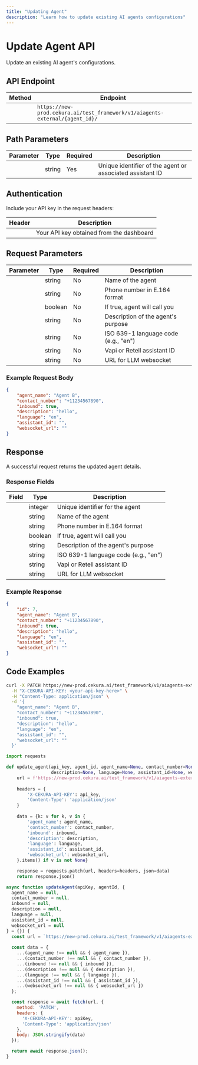 ```yaml
---
title: "Updating Agent"
description: "Learn how to update existing AI agents configurations"
---
```


# Update Agent API

Update an existing AI agent's configurations.

## API Endpoint

| Method | Endpoint                                                                   |
| ------ | -------------------------------------------------------------------------- |
|        | `https://new-prod.cekura.ai/test_framework/v1/aiagents-external/{agent_id}/` |

## Path Parameters

| Parameter | Type   | Required | Description                                               |
| --------- | ------ | -------- | --------------------------------------------------------- |
|           | string | Yes      | Unique identifier of the agent or associated assistant ID |

## Authentication

Include your API key in the request headers:

| Header           | Description                              |
| ---------------- | ---------------------------------------- |
|                  | Your API key obtained from the dashboard |

## Request Parameters

| Parameter      | Type    | Required | Description                          |
| -------------- | ------- | -------- | ------------------------------------ |
|                | string  | No       | Name of the agent                    |
|                | string  | No       | Phone number in E.164 format         |
|                | boolean | No       | If true, agent will call you         |
|                | string  | No       | Description of the agent's purpose   |
|                | string  | No       | ISO 639-1 language code (e.g., "en") |
|                | string  | No       | Vapi or Retell assistant ID          |
|                | string  | No       | URL for LLM websocket                |

### Example Request Body

```json
{
    "agent_name": "Agent B",
    "contact_number": "+11234567890",
    "inbound": true,
    "description": "hello",
    "language": "en",
    "assistant_id": "",
    "websocket_url": ""
}
```

## Response

A successful request returns the updated agent details.

### Response Fields

| Field          | Type    | Description                          |
| -------------- | ------- | ------------------------------------ |
|                | integer | Unique identifier for the agent      |
|                | string  | Name of the agent                    |
|                | string  | Phone number in E.164 format         |
|                | boolean | If true, agent will call you         |
|                | string  | Description of the agent's purpose   |
|                | string  | ISO 639-1 language code (e.g., "en") |
|                | string  | Vapi or Retell assistant ID          |
|                | string  | URL for LLM websocket                |

### Example Response

```json
{
    "id": 7,
    "agent_name": "Agent B",
    "contact_number": "+11234567890",
    "inbound": true,
    "description": "hello",
    "language": "en",
    "assistant_id": "",
    "websocket_url": ""
}
```

## Code Examples

<CodeGroup>

```bash Curl
curl -X PATCH https://new-prod.cekura.ai/test_framework/v1/aiagents-external/7 \
  -H "X-CEKURA-API-KEY: <your-api-key-here>" \
  -H "Content-Type: application/json" \
  -d '{
    "agent_name": "Agent B",
    "contact_number": "+11234567890",
    "inbound": true,
    "description": "hello",
    "language": "en",
    "assistant_id": "",
    "websocket_url": ""
  }'
```


```python Python
import requests

def update_agent(api_key, agent_id, agent_name=None, contact_number=None, inbound=None, 
                 description=None, language=None, assistant_id=None, websocket_url=None):
    url = f'https://new-prod.cekura.ai/test_framework/v1/aiagents-external/{agent_id}'
    
    headers = {
        'X-CEKURA-API-KEY': api_key,
        'Content-Type': 'application/json'
    }
    
    data = {k: v for k, v in {
        'agent_name': agent_name,
        'contact_number': contact_number,
        'inbound': inbound,
        'description': description,
        'language': language,
        'assistant_id': assistant_id,
        'websocket_url': websocket_url,
    }.items() if v is not None}

    response = requests.patch(url, headers=headers, json=data)
    return response.json()
```


```javascript JavaScript
async function updateAgent(apiKey, agentId, {
  agent_name = null,
  contact_number = null,
  inbound = null,
  description = null,
  language = null,
  assistant_id = null,
  websocket_url = null
} = {}) {
  const url = `https://new-prod.cekura.ai/test_framework/v1/aiagents-external/${agentId}`;
  
  const data = {
    ...(agent_name !== null && { agent_name }),
    ...(contact_number !== null && { contact_number }),
    ...(inbound !== null && { inbound }),
    ...(description !== null && { description }),
    ...(language !== null && { language }),
    ...(assistant_id !== null && { assistant_id }),
    ...(websocket_url !== null && { websocket_url })
  };

  const response = await fetch(url, {
    method: 'PATCH',
    headers: {
      'X-CEKURA-API-KEY': apiKey,
      'Content-Type': 'application/json'
    },
    body: JSON.stringify(data)
  });

  return await response.json();
}
```

</CodeGroup>